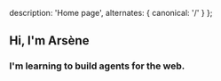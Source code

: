   description: 'Home page',
  alternates: {
    canonical: '/'
  }
};

## Hi, I'm Arsène

### I'm learning to build agents for the web.